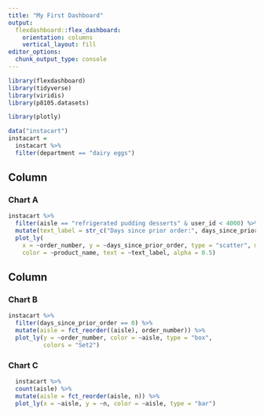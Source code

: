 ```yaml
---
title: "My First Dashboard"
output: 
  flexdashboard::flex_dashboard:
    orientation: columns
    vertical_layout: fill
editor_options: 
  chunk_output_type: console
---
```


```r
library(flexdashboard)
library(tidyverse)
library(viridis)
library(p8105.datasets)

library(plotly)
```

```r
data("instacart") 
instacart = 
  instacart %>% 
  filter(department == "dairy eggs")

```


Column {data-width=600}
-----------------------------------------------------------------------

### Chart A

```r
instacart %>%
  filter(aisle == "refrigerated pudding desserts" & user_id < 4000) %>% 
  mutate(text_label = str_c("Days since prior order:", days_since_prior_order, '\nOrder number: ', order_number)) %>% 
  plot_ly(
    x = ~order_number, y = ~days_since_prior_order, type = "scatter", mode = "markers",
    color = ~product_name, text = ~text_label, alpha = 0.5)
```

Column {data-width=400}
-----------------------------------------------------------------------

### Chart B

```r
instacart %>% 
  filter(days_since_prior_order == 0) %>% 
  mutate(aisle = fct_reorder((aisle), order_number)) %>% 
  plot_ly(y = ~order_number, color = ~aisle, type = "box", 
          colors = "Set2")
```

### Chart C

```r
  instacart %>% 
  count(aisle) %>% 
  mutate(aisle = fct_reorder(aisle, n)) %>% 
  plot_ly(x = ~aisle, y = ~n, color = ~aisle, type = "bar")
```


